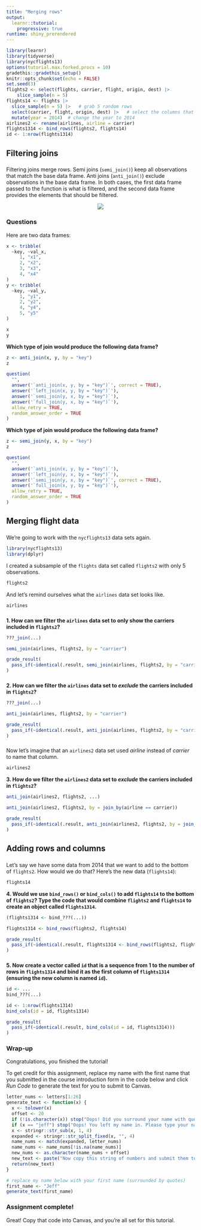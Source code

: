 ```yaml
---
title: "Merging rows"
output: 
  learnr::tutorial:
    progressive: true
runtime: shiny_prerendered
---
```


```r
library(learnr)
library(tidyverse)
library(nycflights13)
options(tutorial.max.forked.procs = 10)
gradethis::gradethis_setup()
knitr::opts_chunk$set(echo = FALSE)
set.seed(3)
flights2 <- select(flights, carrier, flight, origin, dest) |> 
    slice_sample(n = 5)
flights14 <- flights |> 
  slice_sample(n = 5) |>   # grab 5 random rows
  select(carrier, flight, origin, dest) |>   # select the columns that we want
  mutate(year = 2014)  # change the year to 2014
airlines2 <- rename(airlines, airline = carrier)
flights1314 <- bind_rows(flights2, flights14)
id <- 1:nrow(flights1314)
```


## Filtering joins

###

Filtering joins merge rows. Semi joins (`semi_join()`) keep all observations that match the base data frame. Anti joins (`anti_join()`) exclude observations in the base data frame. In both cases, the first data frame passed to the function is what is filtered, and the second data frame provides the elements that should be filtered.

<center>
![](images/filtering_joins.png)
</center>


### Questions

Here are two data frames:
```r
x <- tribble(
  ~key, ~val_x,
     1, "x1",
     2, "x2",
     3, "x3",
     4, "x4"
)
y <- tribble(
  ~key, ~val_y,
     1, "y1",
     2, "y2",
     4, "y4",
     5, "y5"
)
```
```r
x
y
```

**Which type of join would produce the following data frame?**
```r
z <- anti_join(x, y, by = "key")
z
```

```r
question(
  "",
  answer('`anti_join(x, y, by = "key")`', correct = TRUE),
  answer('`left_join(x, y, by = "key")`'),
  answer('`semi_join(y, x, by = "key")`'),
  answer('`full_join(y, x, by = "key")`'),
  allow_retry = TRUE,
  random_answer_order = TRUE
)
```

**Which type of join would produce the following data frame?**
```r
z <- semi_join(y, x, by = "key")
z
```

```r
question(
  "",
  answer('`anti_join(x, y, by = "key")`'),
  answer('`left_join(y, x, by = "key")`'),
  answer('`semi_join(y, x, by = "key")`', correct = TRUE),
  answer('`full_join(x, y, by = "key")`'),
  allow_retry = TRUE,
  random_answer_order = TRUE
)
```

## Merging flight data

###

We're going to work with the `nycflights13` data sets again.

```r
library(nycflights13)
library(dplyr)
```

I created a subsample of the `flights` data set called `flights2` with only 5 observations.

```r
flights2
```

And let's remind ourselves what the `airlines` data set looks like.

```r
airlines
```

###

**1. How can we filter the `airlines` data set to only show the carriers included in `flights2`?**

```r
???_join(...)
```
 
```r
semi_join(airlines, flights2, by = "carrier")
```

```r
grade_result(
  pass_if(~identical(.result, semi_join(airlines, flights2, by = "carrier")))
)
```

###

**2. How can we filter the `airlines` data set to _exclude_ the carriers included in `flights2`?**

```r
???_join(...)
```
 
```r
anti_join(airlines, flights2, by = "carrier")
```

```r
grade_result(
  pass_if(~identical(.result, anti_join(airlines, flights2, by = "carrier")))
)
```

###

Now let's imagine that an `airlines2` data set used _airline_ instead of _carrier_ to name that column.

```r
airlines2
```

**3. How do we filter the `airlines2` data set to _exclude_ the carriers included in `flights2`?**

```r
anti_join(airlines2, flights2, ...)
```
 
```r
anti_join(airlines2, flights2, by = join_by(airline == carrier))
```

```r
grade_result(
  pass_if(~identical(.result, anti_join(airlines2, flights2, by = join_by(airline == carrier))))
)
```


## Adding rows and columns

###

Let's say we have some data from 2014 that we want to add to the bottom of `flights2`. How would we do that? Here's the new data (`flights14`):

```r
flights14
```

**4. Would we use `bind_rows()` or `bind_cols()` to add `flights14` to the bottom of `flights2`? Type the code that would combine `flights2` and `flights14` to create an object called `flights1314`.**

```r
(flights1314 <- bind_???(...))
```
 
```r
flights1314 <- bind_rows(flights2, flights14)
```

```r
grade_result(
  pass_if(~identical(.result, flights1314 <- bind_rows(flights2, flights14)))
)
```

###

**5. Now create a vector called `id` that is a sequence from 1 to the number of rows in `flights1314` and bind it as the first column of `flights1314` (ensuring the new column is named `id`).**

```r
id <- ...
bind_???(...)
```
 
```r
id <- 1:nrow(flights1314)
bind_cols(id = id, flights1314)
```

```r
grade_result(
  pass_if(~identical(.result, bind_cols(id = id, flights1314)))
)
```

### Wrap-up

Congratulations, you finished the tutorial!

To get credit for this assignment, replace my name with the first name that you submitted in the course introduction form in the code below and click *Run Code* to generate the text for you to submit to Canvas. 

```r
letter_nums <- letters[1:26]
generate_text <- function(x) {
  x <- tolower(x)
  offset <- 20
  if (!is.character(x)) stop("Oops! Did you surround your name with quotation marks?")
  if (x == "jeff") stop("Oops! You left my name in. Please type your name.")
  x <- stringr::str_sub(x, 1, 4)
  expanded <- stringr::str_split_fixed(x, "", 4)
  name_nums <- match(expanded, letter_nums)
  name_nums <- name_nums[!is.na(name_nums)]
  new_nums <- as.character(name_nums + offset)
  new_text <- paste("Now copy this string of numbers and submit them to Canvas:", stringr::str_c(new_nums, collapse = ""))
  return(new_text)
}
```

```r
# replace my name below with your first name (surrounded by quotes)
first_name <- "Jeff"
generate_text(first_name)
```

### Assignment complete!

Great! Copy that code into Canvas, and you're all set for this tutorial.
